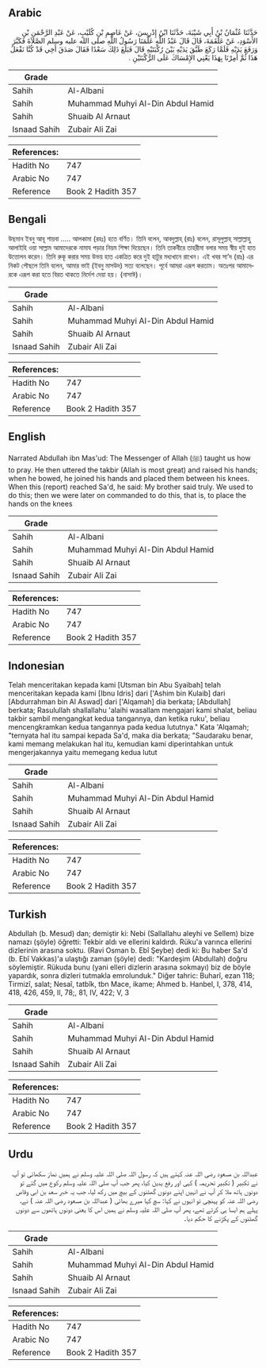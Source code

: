 ## Arabic


<div dir="rtl" lang="ar" style={{fontSize:'larger',backgroundColor:'#f8f9fa',padding:20}}>
حَدَّثَنَا عُثْمَانُ بْنُ أَبِي شَيْبَةَ، حَدَّثَنَا ابْنُ إِدْرِيسَ، عَنْ عَاصِمِ بْنِ كُلَيْبٍ، عَنْ عَبْدِ الرَّحْمَنِ بْنِ الأَسْوَدِ، عَنْ عَلْقَمَةَ، قَالَ قَالَ عَبْدُ اللَّهِ عَلَّمَنَا رَسُولُ اللَّهِ صلى الله عليه وسلم الصَّلاَةَ فَكَبَّرَ وَرَفَعَ يَدَيْهِ فَلَمَّا رَكَعَ طَبَّقَ يَدَيْهِ بَيْنَ رُكْبَتَيْهِ قَالَ فَبَلَغَ ذَلِكَ سَعْدًا فَقَالَ صَدَقَ أَخِي قَدْ كُنَّا نَفْعَلُ هَذَا ثُمَّ أُمِرْنَا بِهَذَا يَعْنِي الإِمْسَاكَ عَلَى الرُّكْبَتَيْنِ ‏.‏
</div>
<div style={{backgroundColor:'#f8f9fa',padding:20, marginBottom: 10}}><table> <thead> <tr> <th>Grade</th> <th></th> </tr> </thead> <tbody> <tr><td>Sahih</td><td>Al-Albani</td></tr><tr><td>Sahih</td><td>Muhammad Muhyi Al-Din Abdul Hamid</td></tr><tr><td>Sahih</td><td>Shuaib Al Arnaut</td></tr><tr><td>Isnaad Sahih</td><td>Zubair Ali Zai</td></tr></tbody></table><table> <thead> <tr> <th>References:</th> <th></th> </tr> </thead> <tbody><tr><td>Hadith No</td><td>747</td></tr><tr><td>Arabic No</td><td>747</td></tr><tr><td>Reference</td><td>Book 2 Hadith 357</td></tr></tbody></table></div>

## Bengali


<div dir="ltr" lang="bn" style={{fontSize:'larger',backgroundColor:'#f8f9fa',padding:20}}>
উছমান ইবনু আবূ শায়বা ..... আলকামা (রহঃ) হতে বর্ণিত। তিনি বলেন, আবদুল্লাহ্ (রাঃ) বলেন, রাসূলুল্লাহ্ সাল্লাল্লাহু আলাইহি ওয়া সাল্লাম আমাদেরকে নামায পড়ার নিয়ম শিক্ষা দিয়েছেন। তিনি তাকবীরে তাহরীমা বলার সময় স্বীয় দুই হাত উত্তোলন করেন। তিনি রুকূ করার সময় উভয় হাত একত্রিত করে দুই হাটুর মধ্যখানে রাখেন। এই খবর সা’দ (রাঃ) এর নিকট পৌছলে তিনি বলেন, আমার ভাই (ইবনু মাসউদ) সত্য বলেছেন। পূর্বে আমরা এরূপ করতাম। অতঃপর আমাদেরকে এরূপ করা হতে বিরত থাকতে নির্দেশ দেয়া হয়। (নাসাঈ)।
</div>
<div style={{backgroundColor:'#f8f9fa',padding:20, marginBottom: 10}}><table> <thead> <tr> <th>Grade</th> <th></th> </tr> </thead> <tbody> <tr><td>Sahih</td><td>Al-Albani</td></tr><tr><td>Sahih</td><td>Muhammad Muhyi Al-Din Abdul Hamid</td></tr><tr><td>Sahih</td><td>Shuaib Al Arnaut</td></tr><tr><td>Isnaad Sahih</td><td>Zubair Ali Zai</td></tr></tbody></table><table> <thead> <tr> <th>References:</th> <th></th> </tr> </thead> <tbody><tr><td>Hadith No</td><td>747</td></tr><tr><td>Arabic No</td><td>747</td></tr><tr><td>Reference</td><td>Book 2 Hadith 357</td></tr></tbody></table></div>

## English


<div dir="ltr" lang="en" style={{fontSize:'larger',backgroundColor:'#f8f9fa',padding:20}}>
Narrated Abdullah ibn Mas'ud: The Messenger of Allah (ﷺ) taught us how to pray. He then uttered the takbir (Allah is most great) and raised his hands; when he bowed, he joined his hands and placed them between his knees. When this (report) reached Sa'd, he said: My brother said truly. We used to do this; then we were later on commanded to do this, that is, to place the hands on the knees
</div>
<div style={{backgroundColor:'#f8f9fa',padding:20, marginBottom: 10}}><table> <thead> <tr> <th>Grade</th> <th></th> </tr> </thead> <tbody> <tr><td>Sahih</td><td>Al-Albani</td></tr><tr><td>Sahih</td><td>Muhammad Muhyi Al-Din Abdul Hamid</td></tr><tr><td>Sahih</td><td>Shuaib Al Arnaut</td></tr><tr><td>Isnaad Sahih</td><td>Zubair Ali Zai</td></tr></tbody></table><table> <thead> <tr> <th>References:</th> <th></th> </tr> </thead> <tbody><tr><td>Hadith No</td><td>747</td></tr><tr><td>Arabic No</td><td>747</td></tr><tr><td>Reference</td><td>Book 2 Hadith 357</td></tr></tbody></table></div>

## Indonesian


<div dir="ltr" lang="id" style={{fontSize:'larger',backgroundColor:'#f8f9fa',padding:20}}>
Telah menceritakan kepada kami [Utsman bin Abu Syaibah] telah menceritakan kepada kami [Ibnu Idris] dari ['Ashim bin Kulaib] dari [Abdurrahman bin Al Aswad] dari ['Alqamah] dia berkata; [Abdullah] berkata; Rasulullah shallallahu 'alaihi wasallam mengajari kami shalat, beliau takbir sambil mengangkat kedua tangannya, dan ketika ruku', beliau mencengkramkan kedua tangannya pada kedua lututnya." Kata 'Alqamah; "ternyata hal itu sampai kepada Sa'd, maka dia berkata; "Saudaraku benar, kami memang melakukan hal itu, kemudian kami diperintahkan untuk mengerjakannya yaitu memegang kedua lutut
</div>
<div style={{backgroundColor:'#f8f9fa',padding:20, marginBottom: 10}}><table> <thead> <tr> <th>Grade</th> <th></th> </tr> </thead> <tbody> <tr><td>Sahih</td><td>Al-Albani</td></tr><tr><td>Sahih</td><td>Muhammad Muhyi Al-Din Abdul Hamid</td></tr><tr><td>Sahih</td><td>Shuaib Al Arnaut</td></tr><tr><td>Isnaad Sahih</td><td>Zubair Ali Zai</td></tr></tbody></table><table> <thead> <tr> <th>References:</th> <th></th> </tr> </thead> <tbody><tr><td>Hadith No</td><td>747</td></tr><tr><td>Arabic No</td><td>747</td></tr><tr><td>Reference</td><td>Book 2 Hadith 357</td></tr></tbody></table></div>

## Turkish


<div dir="ltr" lang="tr" style={{fontSize:'larger',backgroundColor:'#f8f9fa',padding:20}}>
Abdullah (b. Mesud) dan; demiştir ki: Nebi (Sallallahu aleyhi ve Sellem) bize namazı (şöyle) öğretti: Tekbir aldı ve ellerini kaldırdı. Rüku'a varınca ellerini dizlerinin arasına soktu. (Ravi Osman b. Ebî Şeybe) dedi ki: Bu haber Sa'd (b. Ebî Vakkas)'a ulaştığı zaman (şöyle) dedi: "Kardeşim (Abdullah) doğru söylemiştir. Rükuda bunu (yani elleri dizlerin arasına sokmayı) biz de böyle yapardık, sonra dizleri tutmakla emrolunduk." Diğer tahric: Buharî, ezan 118; Tirmizî, salat; Nesaî, tatbîk, tbn Mace, ikame; Ahmed b. Hanbel, I, 378, 414, 418, 426, 459, II, 78;, 81, IV, 422; V, 3
</div>
<div style={{backgroundColor:'#f8f9fa',padding:20, marginBottom: 10}}><table> <thead> <tr> <th>Grade</th> <th></th> </tr> </thead> <tbody> <tr><td>Sahih</td><td>Al-Albani</td></tr><tr><td>Sahih</td><td>Muhammad Muhyi Al-Din Abdul Hamid</td></tr><tr><td>Sahih</td><td>Shuaib Al Arnaut</td></tr><tr><td>Isnaad Sahih</td><td>Zubair Ali Zai</td></tr></tbody></table><table> <thead> <tr> <th>References:</th> <th></th> </tr> </thead> <tbody><tr><td>Hadith No</td><td>747</td></tr><tr><td>Arabic No</td><td>747</td></tr><tr><td>Reference</td><td>Book 2 Hadith 357</td></tr></tbody></table></div>

## Urdu


<div dir="rtl" lang="ur" style={{fontSize:'larger',backgroundColor:'#f8f9fa',padding:20}}>
عبداللہ بن مسعود رضی اللہ عنہ کہتے ہیں کہ رسول اللہ صلی اللہ علیہ وسلم نے ہمیں نماز سکھائی تو آپ نے تکبیر ( تکبیر تحریمہ ) کہی اور رفع یدین کیا، پھر جب آپ صلی اللہ علیہ وسلم رکوع میں گئے تو دونوں ہاتھ ملا کر آپ نے انہیں اپنے دونوں گھٹنوں کے بیچ میں رکھ لیا، جب یہ خبر سعد بن ابی وقاص رضی اللہ عنہ کو پہنچی تو انہوں نے کہا: سچ کہا میرے بھائی ( عبداللہ بن مسعود رضی اللہ عنہ ) نے، پہلے ہم ایسا ہی کرتے تھے، پھر آپ صلی اللہ علیہ وسلم نے ہمیں اس کا یعنی دونوں ہاتھوں سے دونوں گھٹنوں کے پکڑنے کا حکم دیا۔
</div>
<div style={{backgroundColor:'#f8f9fa',padding:20, marginBottom: 10}}><table> <thead> <tr> <th>Grade</th> <th></th> </tr> </thead> <tbody> <tr><td>Sahih</td><td>Al-Albani</td></tr><tr><td>Sahih</td><td>Muhammad Muhyi Al-Din Abdul Hamid</td></tr><tr><td>Sahih</td><td>Shuaib Al Arnaut</td></tr><tr><td>Isnaad Sahih</td><td>Zubair Ali Zai</td></tr></tbody></table><table> <thead> <tr> <th>References:</th> <th></th> </tr> </thead> <tbody><tr><td>Hadith No</td><td>747</td></tr><tr><td>Arabic No</td><td>747</td></tr><tr><td>Reference</td><td>Book 2 Hadith 357</td></tr></tbody></table></div>